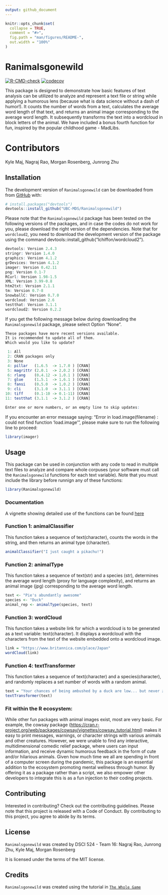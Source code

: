 ```yaml
---
output: github_document
---
```


<!-- README.md is generated from README.Rmd. Please edit that file -->

```r
knitr::opts_chunk$set(
  collapse = TRUE,
  comment = "#>",
  fig.path = "man/figures/README-",
  out.width = "100%"
)
```

# Ranimalsgonewild

<!-- badges: start -->

[![R-CMD-check](https://github.com/UBC-MDS/Ranimalsgonewild/workflows/R-CMD-check/badge.svg)](https://github.com/UBC-MDS/Ranimalsgonewild/actions) [![codecov](https://codecov.io/gh/UBC-MDS/Ranimalsgonewild/branch/main/graph/badge.svg?token=V2GblMbnZy)](https://codecov.io/gh/UBC-MDS/Ranimalsgonewild)

<!-- badges: end -->

This package is designed to demonstrate how basic features of text analysis can be utilized to analyze and represent a text file or string while applying a humorous lens (because what is data science without a dash of humor!). It counts the number of words from a text, calculates the average word length of that text, and returns an animal image corresponding to the average word length. It subsequently transforms the text into a wordcloud in block letters of the animal. We have included a bonus fourth function for fun, inspired by the popular childhood game - MadLibs.

# Contributors

Kyle Maj, Nagraj Rao, Morgan Rosenberg, Junrong Zhu

## Installation

The development version of `Ranimalsgonewild` can be downloaded from from [GitHub](https://github.com/) with:

``` r
# install.packages("devtools")
devtools::install_github("UBC-MDS/Ranimalsgonewild")
```

Please note that the `Ranimalsgonewild` package has been tested on the following versions of the packages, and in case the codes do not work for you, please download the right version of the dependencies. Note that for `wordcloud2`, you need to download the development version of the package using the command devtools::install_github("lchiffon/wordcloud2").

``` r
devtools: Version 2.4.3
stringr: Version 1.4.0
graphics: Version 4.1.2
grDevices: Version 4.1.2
imager: Version 0.42.11
png: Version 0.1-7
RCurl: Version 1.98-1.5
XML: Version 3.99-0.8
htm2txt: Version 2.1.1
tm: Version 0.7-8
SnowballC: Version 0.7.0
wordcloud: Version 2.6
testthat: Version 3.1.1
wordcloud2: Version 0.2.2
```

If you get the following message below during downloading the `Ranimalsgonewild` package, please select Option "None".

``` r
These packages have more recent versions available.
It is recommended to update all of them.
Which would you like to update?

 1: All                               
 2: CRAN packages only                
 3: None                              
 4: pillar   (1.6.5  -> 1.7.0 ) [CRAN]
 5: magrittr (2.0.1  -> 2.0.2 ) [CRAN]
 6: rlang    (0.4.12 -> 1.0.1 ) [CRAN]
 7: glue     (1.5.1  -> 1.6.1 ) [CRAN]
 8: fansi    (0.5.0  -> 1.0.2 ) [CRAN]
 9: cli      (3.1.0  -> 3.1.1 ) [CRAN]
10: tiff     (0.1-10 -> 0.1-11) [CRAN]
11: testthat (3.1.1  -> 3.1.2 ) [CRAN]

Enter one or more numbers, or an empty line to skip updates:
```

If you encounter an error message saying: "Error in load.image(filename) : could not find function 'load.image'", please make sure to run the following line to proceed:

``` r
library(imager)
```

## Usage

This package can be used in conjunction with any code to read in multiple text files to analyze and compare whole corpuses (your software must call the `Ranimalsgonewild` functions for each text variable). Note that you must include the library before runnign any of these functions:

``` r
library(Ranimalsgonewild)
```

### **Documentation**

A vignette showing detailed use of the functions can be found [here](https://ubc-mds.github.io/Ranimalsgonewild/ )

### Function 1: animalClassifier

This function takes a sequence of text(character), counts the words in the string, and then returns an animal type (character).

``` r
animalClassifier("I just caught a pikachu!")
```

### Function 2: animalType

This function takes a sequence of text(str) and a species (str), determines the average word length (proxy for language complexity), and returns an animal image (jpg) corresponding to the average word length.

``` r
text <- "Pie's abundantly awesome"
species <- "Duck"
animal_rep <- animalType(species, text)
```

### Function 3: wordCloud

This function takes a website link for which a wordcloud is to be generated as a text variable: text(character). It displays a wordcloud with the characters from the text of the website embedded onto a wordcloud image.

``` r
link = "https://www.britannica.com/place/Japan"
wordCloud(link)
```

### Function 4: textTransformer

This function takes a sequence of text(character) and a species(character), and randomly replaces a set number of words with a random animal.

``` r
text = "Your chances of being ambushed by a duck are low... but never zero!"
textTransformer(text)
```

### Fit within the R ecosystem:

While other fun packages with animal images exist, most are very basic. For example, the cowsay package (<https://cran.r-project.org/web/packages/cowsay/vignettes/cowsay_tutorial.html>) makes it easy to print messages, warnings, or character strings with various animals and other creatures. However, we were unable to find any interactive, multidimensional comedic relief package, where users can input information, and receive dynamic humorous feedback in the form of cute and/or hilarious animals. Given how much time we all are spending in front of a computer screen during the pandemic, this package is an essential addition to the ecosystem promoting mental wellness through humor. By offering it as a package rather than a script, we also empower other developers to integrate this is as a fun injection to their coding projects.

## Contributing

Interested in contributing? Check out the contributing guidelines. Please note that this project is released with a Code of Conduct. By contributing to this project, you agree to abide by its terms.

## License

`Ranimalsgonewild` was created by DSCI 524 - Team 16: Nagraj Rao, Junrong Zhu, Kyle Maj, Morgan Rosenberg

It is licensed under the terms of the MIT license.

## Credits

`Ranimalsgonewild` was created using the tutorial in [`The Whole Game`](https://r-pkgs.org/whole-game.html)
